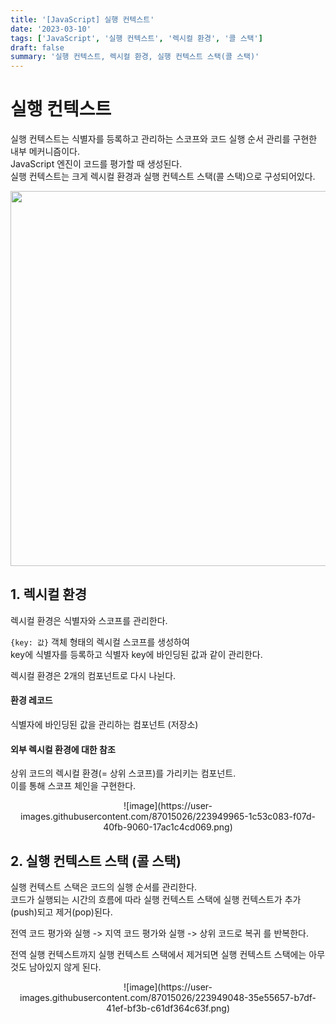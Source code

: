 ```yaml
---
title: '[JavaScript] 실행 컨텍스트'
date: '2023-03-10'
tags: ['JavaScript', '실행 컨텍스트', '렉시컬 환경', '콜 스택']
draft: false
summary: '실행 컨텍스트, 렉시컬 환경, 실행 컨텍스트 스택(콜 스택)'
---
```


# 실행 컨텍스트

실행 컨텍스트는 식별자를 등록하고 관리하는 스코프와 코드 실행 순서 관리를 구현한 내부 메커니즘이다.  
JavaScript 엔진이 코드를 평가할 때 생성된다.  
실행 컨텍스트는 크게 렉시컬 환경과 실행 컨텍스트 스택(콜 스택)으로 구성되어있다.

<div align="center">
  <img
    width="600"
    src="https://user-images.githubusercontent.com/87015026/223950602-b0ec7da8-fd07-48e3-9ca8-5e83ed035cd5.png"
  />
</div>

## 1. 렉시컬 환경

렉시컬 환경은 식별자와 스코프를 관리한다.

`{key: 값}` 객체 형태의 렉시컬 스코프를 생성하여  
key에 식별자를 등록하고 식별자 key에 바인딩된 값과 같이 관리한다.

렉시컬 환경은 2개의 컴포넌트로 다시 나뉜다.

#### 환경 레코드

식별자에 바인딩된 값을 관리하는 컴포넌트 (저장소)

#### 외부 렉시컬 환경에 대한 참조

상위 코드의 렉시컬 환경(= 상위 스코프)를 가리키는 컴포넌트.  
이를 통해 스코프 체인을 구현한다.

<div align="center">
  ![image](https://user-images.githubusercontent.com/87015026/223949965-1c53c083-f07d-40fb-9060-17ac1c4cd069.png)
</div>

## 2. 실행 컨텍스트 스택 (콜 스택)

실행 컨텍스트 스택은 코드의 실행 순서를 관리한다.  
코드가 실행되는 시간의 흐름에 따라 실행 컨텍스트 스택에 실행 컨텍스트가 추가(push)되고 제거(pop)된다.

전역 코드 평가와 실행 -> 지역 코드 평가와 실행 -> 상위 코드로 복귀
를 반복한다.

전역 실행 컨텍스트까지 실행 컨텍스트 스택에서 제거되면 실행 컨텍스트 스택에는 아무것도 남아있지 않게 된다.

<div align="center">
  ![image](https://user-images.githubusercontent.com/87015026/223949048-35e55657-b7df-41ef-bf3b-c61df364c63f.png)
</div>
